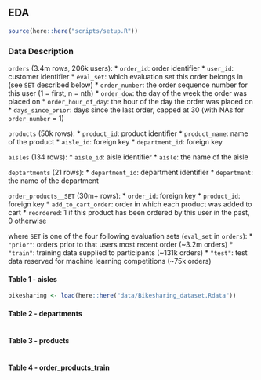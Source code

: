 ## EDA


```r
source(here::here("scripts/setup.R"))
```

### **Data Description**

`orders` (3.4m rows, 206k users):
* `order_id`: order identifier
* `user_id`: customer identifier
* `eval_set`: which evaluation set this order belongs in (see `SET` described below)
* `order_number`: the order sequence number for this user (1 = first, n = nth)
* `order_dow`: the day of the week the order was placed on
* `order_hour_of_day`: the hour of the day the order was placed on
* `days_since_prior`: days since the last order, capped at 30 (with NAs for `order_number` = 1)

`products` (50k rows):
* `product_id`: product identifier
* `product_name`: name of the product
* `aisle_id`: foreign key
* `department_id`: foreign key

`aisles` (134 rows):
* `aisle_id`: aisle identifier
* `aisle`: the name of the aisle

`deptartments` (21 rows):
* `department_id`: department identifier
* `department`: the name of the department

`order_products__SET` (30m+ rows):
* `order_id`: foreign key
* `product_id`: foreign key
* `add_to_cart_order`: order in which each product was added to cart
* `reordered`: 1 if this product has been ordered by this user in the past, 0 otherwise

where `SET` is one of the four following evaluation sets (`eval_set` in `orders`):
* `"prior"`: orders prior to that users most recent order (~3.2m orders)
* `"train"`: training data supplied to participants (~131k orders)
* `"test"`: test data reserved for machine learning competitions (~75k orders)

#### **Table 1 - aisles**
```r
bikesharing <- load(here::here("data/Bikesharing_dataset.Rdata"))


```

#### **Table 2 - departments**
```r

```

#### **Table 3 - products**
```r

```

#### **Table 4 - order_products_train**
```r

```


